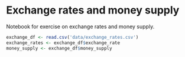 # Exchange rates and money supply


Notebook for exercise on exchange rates and money supply.

```r
exchange_df <- read.csv('data/exchange_rates.csv')
exchange_rates <- exchange_df$exchange_rate
money_supply <- exchange_df$money_supply
```
